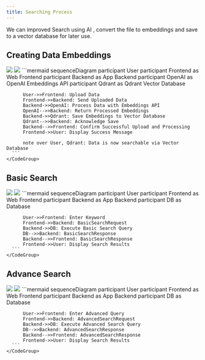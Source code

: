 ```yaml
---
title: Searching Process
---
```

<Note> We can improved Search using AI , convert the file to embeddings and save to a vector database for later use.</Note>

## Creating Data Embeddings

<Tabs>
  <Tab title="image">
    <img className="block dark:hidden" src="https://mermaid.ink/img/pako:eNptk02P2jAQhv-K5XMWkRAg-LASLVtpD6tui7aVqlwGewBrEzu1HShF_Pc6H97CZnNI_PG8M-9M7DPlWiBl1OLvGhXHlYSdgTJXxD8VGCe5rEA58mLRDFe_GK0cKkHAkp-4eZsPyU_AX3twWVVhOuS-VqiWjw3Wjx7KDQoh1c4Lnx-Hgm_CNB8v6Ec_kDttyAocbMBirjpNU8Dd_X1wyMhLVWgQLdcRYctTvT1G1o3njsRrtgc82tlk5Nlojta2DDlKt__QeUffXaf4jq42Kuh9lv-697m6Cr0rOOB1eKeHVTfKjr_JtuSvSh8LFDtsw9ymuGnQZ6220pRkXfPG2bYuQs_AN6X36_MPute0mpGVtFUBpyAnT_4Fu7f_obRDog9o2j8TkVBb2z9p_f6RWATD97ApkBwkDGukES3RlCCFP8LnJm5O3R5LzCnzQ4FbqAuX01xdPAq10-uT4pQ5U2NE60qACyeesi0U1q_6Q_VL6zJAfkrZmf6hLJuP5lmSTZN4Mk3TWZJE9ERZPMtG2TiL54ssniziWZJeIvq3DTAezafTNB7P5nEySePJeBFRFNKX8NRduvbuBR8P7U5v4_IPsMAy6Q?type=png" />
    <img className="hidden dark:block" src="https://mermaid.ink/img/pako:eNptk02P2jAQhv-KZQlxySISAgk-rETLVtrDqtuibaUql8EewCKxU8eBUpT_XudrC01zSPzxvDPvTOwr5VogZXQ0ukolLSPXsT1ghmNGxgLMcVxVo1GiCvxZouK4lrA3kCWKuCcHYyWXOShL3go0w9VPRiuLShAoyHfcvs-H5Afgxw5c5Xk_HXKfc1Sr5xrrRk_ZFoWQau-Er89DwRdh6o8TdKNvyK02ZA0WtlBgolpNXcDD42PvkJG3PNUgGq4l-i1HdfYY2dSeWxJv2Q5waGuTkVejORZFw5CztIf_Om_ph9sUX9GWRvV6l-Wv7t9cbYXOFZzwNrzVw6prZcvfZVvxo9LnFMUemzD3Ke4a9FGrnTQZ2ZS8drYr075n4JrS-XX5B92rW83IWhZ5CpdeTl7cC_bv_0Npi0Sf0DR_xiN9bU3_ZOH2z6RAMPwA2xTJScKwRurRDE0GUrgTfq3jJrQ53QllbihwB2VqE5qoyqFQWr25KE6ZNSV6tMwF2P7EU7aDtHCr7lD90DrrITel7Ep_URZHkygO4nngz-ZhuAgCj14o8xfxJJ7GfrSM_dnSXwRh5dHfTYDpJJrPQ3-6iPxgFvqz6dKjKKQr4aW9k83V7H08NTudjeoPYE488A?type=png" />
  </Tab>
  <Tab title="code">
    <CodeGroup>
      ```mermaid
      sequenceDiagram
          participant User
          participant Frontend as Web Frontend
          participant Backend as App Backend
          participant OpenAI as OpenAI Embeddings API
          participant Qdrant as Qdrant Vector Database

          User->>Frontend: Upload Data
          Frontend->>Backend: Send Uploaded Data
          Backend->>OpenAI: Process Data with Embeddings API
          OpenAI-->>Backend: Return Processed Embeddings
          Backend->>Qdrant: Save Embeddings to Vector Database
          Qdrant-->>Backend: Acknowledge Save
          Backend-->>Frontend: Confirm Successful Upload and Processing
          Frontend->>User: Display Success Message

          note over User, Qdrant: Data is now searchable via Vector Database
      ```
    </CodeGroup>
  </Tab>
</Tabs>


## Basic Search
<Tabs>
  <Tab title="image">
    <img className="block dark:hidden" src="https://mermaid.ink/img/pako:eNp1kstOwzAQRX_FmnVa1XnXi0pEKRvEAiqEhLJxkymNaOxgO6Kh6r_jNDECVfXC9niO71w_TlDKCoGBxs8ORYl5zd8VbwpBbGu5MnVZt1wY8qJRXa_eKykMiopwTV5x-xtfkxkvPybwrm1deM3l2YDk3PAt1zjmx35wMFutXAlG1nZU5AH7L6kmJZe03FSB2VK6LjfIVbl_Hk6pzchOgEXzzIodsewMjjQZcfLUoepHOs9mN0V1K4Xz6lT_Ob1J__E7HI-RvNbtgffOgKW7g9GFAA8aVA2vK_tYp2FzAWaPDRbA7LTCHbdgAYU4W5R3Rm56UQIzqkMPurbixr0tsB0_aLtq7_tNysZBNgR2giOwNJknqZ9GPg2iMIx934MeGI3TebpIabJMabCksR-ePfi-CCzmSRSFdBEn1A9CGiyWHmBVG6kex-91-WXOx_qSmWycfwCoC9K_?type=png" />
    <img className="hidden dark:block" src="https://mermaid.ink/img/pako:eNp1klFPgzAQx79Kc8myF7YMxgbrg4kL-mJ8UGNMDC83uGnjKNiWOCR8d8ugRrOsD5Tr_fjfv9y1kJU5AYfJpBVSGM7aqXmngqacTXNUH9Oum0xSqemzJplRIvBNYZFKZleFyohMVCgNe9akzk9vVSkNyZyhZi-0-43PyS1mHyN4XVUuPOeSbY8kaHCHmob88OwdzK6uXAnObuyu2B01X6UalVzScmMFbktpkT0Rquz9sb-lNgM7AhZNtlbsSFltaKDZgLOHmlQz0Ml2dlFUV6V0Xp3qP6cX6T9---txlghdHbBxBixdH4xOJXhQkCpQ5LaXbf9xCqc-psDta057tGAKqewsirUpnxqZATeqJg_qKkfjegt8jwdtT-3_fi3LwkE2BN7CEXgczaM4iFeBv1yF4ToIPGiA--t4Hi9iP9rE_nLjr4Ow8-D7JLCYR6tV6C_WkR8sQ3-52HhAuTCluh-m7zSEzsfNKTPa6H4Ac1rcxg?type=png" />
  </Tab>
  <Tab title="code">
    <CodeGroup>
      ```mermaid
      sequenceDiagram
          participant User
          participant Frontend as Web Frontend
          participant Backend as App Backend
          participant DB as Database

          User->>Frontend: Enter Keyword
          Frontend->>Backend: BasicSearchRequest
          Backend->>DB: Execute Basic Search Query
          DB-->>Backend: BasicSearchResponse
          Backend-->>Frontend: BasicSearchResponse
          Frontend->>User: Display Search Results
      ```
    </CodeGroup>
  </Tab>
</Tabs>




## Advance Search

<Tabs>
  <Tab title="image">
    <img className="block dark:hidden" src="https://mermaid.ink/img/pako:eNp9klFvgjAQx78KuWc0FZhAH0wkuLc9bGZZsvBywjnJpLC2LDLjd18R6lxM7EPbu_7u339zPUJeFwQcFH21JHJKS_yQWGXCMaNBqcu8bFBo51WRvM0-ylpoEoWDynmjzSW-JRPMP0dw2TQ2vOXSpEdS1LhBRcP5MPcOJouFvYI7K7NKZ1l8ozFeOM8tyW5ALWPw8SJ-4daEMt-99O9VesBHxtBpYmQPlLea_oSHimv9NJnck1ZNLax3q_3P-b2CK-_9i7mTlqrZY2dtGLrda5UJcKEiWWFZmP4d--IM9I4qyoCbbUFbNGAGmTgZFFtdrzuRA9eyJRfapkBt2w18i3tlsqYF73VdWciEwI9wAD5j_tRj0SwOWRR6sT-bu9CZ9JxNwygImRc9-EEY-uHJhZ-zApvGnhdFjDFvHgdR5AcuUFHqWj4NX-7886yR1flk9HH6Bfkv2is?type=png" />
    <img className="hidden dark:block" src="https://mermaid.ink/img/pako:eNp9kt9LwzAQx_-VcDD2Usf6Y2uXB2Gl-uaDigjSl1tzuuKa1iQVZ-n_brouUxksD0ku-dz3vuHSQVELAg6TSVfK0nDWTc2WKppyNhWo3qd9P5nkUtNHS7KgrMQ3hVUumR0NKlMWZYPSsCdN6vz0VtXSkBQMNXumzSk-J1Ms3o_gumlceM5l6YBkaHCDmsb7cR4cXF1fuxKc3dhVsbX4RGtcsPuW1H5EHWPxYyF-4h4JVbF9GN6rzYgfGUtnqZX9oqI19Cs8ZvzVz9KrS9K6qaXz7rT_Ob-U8Mf78GLOslI3O9w7G5Zud0bnEjyoSFVYCtvebkjO4dDaHLjdCnpFC-aQy96i2Jr6cS8L4Ea15EHbCDSu3cBfcaftqW3BS11XDrIh8A6-gCfxLE6CZBH44SKKlkHgwR64v0xmyTzx41Xihyt_GUS9B98HgfksXiwif76M_SCM_HC-8oBEaWp1N37Iw790Pm4ON0cb_Q-z4OP9?type=png" />
  </Tab>
  <Tab title="code">
    <CodeGroup>
      ```mermaid
      sequenceDiagram
          participant User
          participant Frontend as Web Frontend
          participant Backend as App Backend
          participant DB as Database

          User->>Frontend: Enter Advanced Query
          Frontend->>Backend: AdvancedSearchRequest
          Backend->>DB: Execute Advanced Search Query
          DB-->>Backend: AdvancedSearchResponse
          Backend-->>Frontend: AdvancedSearchResponse
          Frontend->>User: Display Search Results
      ```
    </CodeGroup>
  </Tab>
</Tabs>
